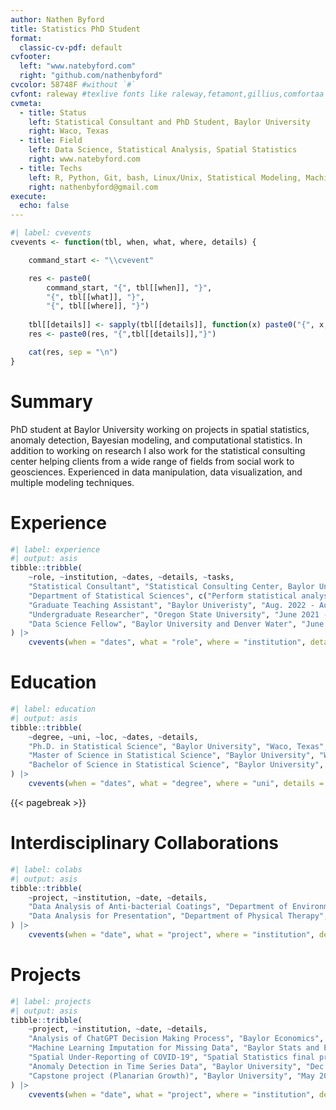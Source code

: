 ```yaml
---
author: Nathen Byford
title: Statistics PhD Student
format:
  classic-cv-pdf: default
cvfooter:
  left: "www.natebyford.com"
  right: "github.com/nathenbyford"
cvcolor: 58748F #without `#`
cvfont: raleway #texlive fonts like raleway,fetamont,gillius,comfortaa
cvmeta:
  - title: Status
    left: Statistical Consultant and PhD Student, Baylor University
    right: Waco, Texas
  - title: Field
    left: Data Science, Statistical Analysis, Spatial Statistics
    right: www.natebyford.com
  - title: Techs
    left: R, Python, Git, bash, Linux/Unix, Statistical Modeling, Machine Learning
    right: nathenbyford@gmail.com
execute:
  echo: false
---
```


```r
#| label: cvevents
cvevents <- function(tbl, when, what, where, details) {

    command_start <- "\\cvevent"

    res <- paste0(
        command_start, "{", tbl[[when]], "}", 
        "{", tbl[[what]], "}",
        "{", tbl[[where]], "}")
    
    tbl[[details]] <- sapply(tbl[[details]], function(x) paste0("{", x, "}", collapse = ","))
    res <- paste0(res, "{",tbl[[details]],"}")

    cat(res, sep = "\n")
}
```

# Summary

PhD student at Baylor University working on projects in spatial statistics, anomaly detection, Bayesian modeling, and computational statistics. In addition to working on research I also work for the statistical consulting center helping clients from a wide range of fields from social work to geosciences. Experienced in data manipulation, data visualization, and multiple modeling techniques.

# Experience


```r
#| label: experience
#| output: asis
tibble::tribble(
    ~role, ~institution, ~dates, ~details, ~tasks,
    "Statistical Consultant", "Statistical Consulting Center, Baylor University", "Sep. 2023 - Present",
    "Department of Statistical Sciences", c("Perform statistical analysis for diverse range of clients and projects", "Analyses of large scale and unstructured data sets with R and Bash", "Present results in clear and elementary manner for clients"),
    "Graduate Teaching Assistant", "Baylor Univeristy", "Aug. 2022 - Aug. 2024", "Chair of Social Networks", c("Teach supplemental instruction sessions for introduction to statistics", "Hold office hours for introductory statistics and statistical methods", "Grade homework, quizzes, and exams"),
    "Undergraduate Researcher", "Oregon State University", "June 2021 - Aug. 2021", "Department of Statistics", c("Developing new methods to test for Benford's law in real data", "Implementing methods in R", "Comparing tests for greatest power and lowest error rate", "Also look into Benford's law in english words and texts"),
    "Data Science Fellow", "Baylor University and Denver Water", "June 2020 - Aug. 2020", "MoWaTER Project", c("Worked directly with stakeholders at Denver Water to analyze effectiveness and efficiency of water filtration", "Produce statistical analysis and interpret results")
) |>
    cvevents(when = "dates", what = "role", where = "institution", details = "tasks")
```

# Education

```r
#| label: education
#| output: asis
tibble::tribble(
    ~degree, ~uni, ~loc, ~dates, ~details,
    "Ph.D. in Statistical Science", "Baylor University", "Waco, Texas", "Aug. 2022 - Present", c("Project: Correcting for under reported count data in Bayesian Spatial Scan Statistics", "Developing and implementing Bayesian method to model under-reported and over-dispersed spatial counts"),
    "Master of Science in Statistical Science", "Baylor University", "Waco, Texas", "Aug. 2022 - Dec. 2023", c("Project: Anomaly Detection in Time Series Data", "Focus on Statistical Methods, Mathematical Statistics, and Computational Statistics."),
    "Bachelor of Science in Statistical Science", "Baylor University", "Waco, Texas", "Aug. 2019 - May 2022", c("Major Courses: Mathematical Statistics, Computational Statistics, Database Design.")
) |>
    cvevents(when = "dates", what = "degree", where = "uni", details = "details")
```

{{< pagebreak >}}

# Interdisciplinary Collaborations
```r
#| label: colabs
#| output: asis
tibble::tribble(
    ~project, ~institution, ~date, ~details,
    "Data Analysis of Anti-bacterial Coatings", "Department of Environmental Science", "Current collaboration", c("Work with zero inflated positive data to determine differences in anti-bacterial coatings", "Utilized an ordinal data model as traditional parametric approaches were ineffective due to non-normal distributions in the data"),
    "Data Analysis for Presentation", "Department of Physical Therapy", "Mar. 2024 - Aug. 2024", c("Work with survey data from physical therapists to determine the most often taught and used outcome measures by teachers and clinicians.", "Worked with text data to clean up results and repeat responses."), "Survey Data Analysis for Dissertation", "Department of Social Work", "Dec. 2023 - Apr. 2024", c("Work alongside PhD candidate in Social Work to complete statistical analysis for dissertation.", "Analyze survey results with logistic regression with model selection")
) |>
    cvevents(when = "date", what = "project", where = "institution", details = "details")
```


# Projects
```r
#| label: projects
#| output: asis
tibble::tribble(
    ~project, ~institution, ~date, ~details,
    "Analysis of ChatGPT Decision Making Process", "Baylor Economics", "Current work", c("Working with Dr. Van Pham from economics", "Analyzing how chatGPT makes decisions in prompted situations using story telling"),
    "Machine Learning Imputation for Missing Data", "Baylor Stats and Eli Lilly", "Current work", c("Use recurrent neural networks (RNN) to impute missing values in clinical trials", "Try to correct for bias in missing not at random (MNAR) data"),
    "Spatial Under-Reporting of COVID-19", "Spatial Statistics final project", "May 2024", c("Project: Correcting under-reporting in over-dispersed spatial count data", "Developing and implementing Bayesian method to model under-reported and over-dispersed spatial counts"),
    "Anomaly Detection in Time Series Data", "Baylor University", "Dec. 2023", c("Anomaly detection using data driven methods", "Methods include; regression leverage points, STL, neural network, and isolation forest"),
    "Capstone project (Planarian Growth)", "Baylor University", "May 2022", c("Worked with freshmen in BIO 1406 as statistical consultant", "Analyzed the growth of planarian based on light exposure", "Guided students from experimental design through to presentation of results")
) |>
    cvevents(when = "date", what = "project", where = "institution", details = "details")
```

